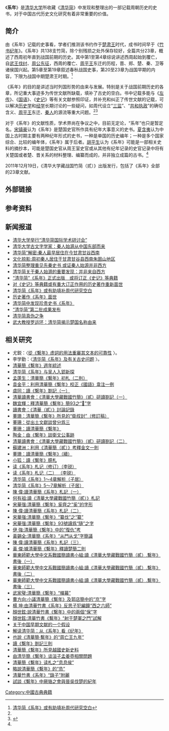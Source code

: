 {{External links|time=2020-03-07T03:28:21+00:00}}
{{noteTA
|T=zh-cn:系年; zh-tw:繫年; zh-hant:繫年; zh-hk:繫年;
|1=zh-cn:系年; zh-tw:繫年; zh-hant:繫年; zh-hk:繫年;
}}
《'''系年'''》是[[清华大学|清华大学]]所收藏《[[清华简|清华简]]》中发现和整理出的一部记载周朝历史的史书，对于中国古代历史文化研究有着非常重要的价值。

==简介==
由《系年》记载的史事看，学者们推测该书约作于[[楚肃王|楚肃王]]时代，成书时间早于《[[竹书纪年|竹书纪年]]》。《系年》共138支竹简，除个别残损之处外保存较好，全篇共分23章，概述了西周初年直到战国前期的历史。其中第1至第4章综说讲述西周起始到覆亡，自[[武王伐纣|武王伐纣]]、[[周公东征|周公东征]]，西周的覆亡、[[周平王|周平王]]东迁的历程，晋、郑、楚、秦、卫等诸侯国兴起。第5章至第19章叙述春秋战国史事，第20至23章为战国早期的内容，下限为战国中期楚肃王时期。<ref name=autogenerated1>[http://news.xinhuanet.com/society/2012-01/04/c_111368273.htm?prolongation=1 清华简《系年》或有助填补周代研究空白]{{dead link|date=2018年4月 |bot=InternetArchiveBot |fix-attempted=yes }}</ref>

《系年》的目的是讲述当时列国形势的由来与发展。特别是关于战国前期历史的各章，所记重大事迹多为传世文献所缺载，填补了古史的空白。书中记载多能与《[[左传|左传]]》、《[[國語_(書)|国语]]》、《[[史记|史记]]》等有关文献参照印证，并补充和纠正了传世文献的记载，可以解决[[历史学|历史学]]和[[经学|经学]]长期讨论的一些疑问，如周代设立“[[三监|三监]]”、“[[共和执政|共和执政]]”的确切含义、[[周平王|周平王]]东迁、[[秦国|秦人]]的源流等重大问题。<ref name=autogenerated1></ref><ref>{{Cite web |url=http://www.people.com.cn/h/2011/1220/c25408-987628314.html |title=清华简中发现珍贵史书《系年》 |access-date=2012-01-11 |archive-url=https://web.archive.org/web/20160304202131/http://www.people.com.cn/h/2011/1220/c25408-987628314.html |archive-date=2016-03-04 |dead-url=yes }}</ref>

对于《系年》的文献性质，学术界尚在争议之中，目前无定论，“系年”也只是暂定名。[[宋镇豪|宋镇豪]]认为《系年》是楚国史官所作具有纪年大事意义的史书。[[夏含夷|夏含夷]]认为中国上古时期主要有两种纪年形式的史书，一种是单国的历史编年；一种是多个国家综合、比较的编年体，《系年》属于后者。[[胡平生|胡平生]]认为《系年》可能是一部相关史料的摘抄本，可能是楚国史官从周王室史官或从其他有纪年记录的史官记录中将有关楚国或者楚、晋关系的材料整理、编纂而成的，并非独立成篇的古书。<ref name=autogenerated1></ref>

2011年12月19日，《清华大学藏战国竹简（贰）》出版发行，包括了《系年》全部的23章文献。

== 外部链接 ==
{{wikisource|系年}}


==参考资料==
{{reflist}}

==新闻报道==
*[https://web.archive.org/web/20160304080527/http://theory.people.com.cn/GB/15181369.html 清华大学举行“清华简国际学术研讨会”]
*[http://www.chinanews.com/cul/2011/08-26/3287547.shtml 清华大学古文字学家：秦人始源从中国东部而来] {{Wayback|url=http://www.chinanews.com/cul/2011/08-26/3287547.shtml |date=20160305043603 }}
*[http://news.sohu.com/20120105/n331254357.shtml 清华简”解密:秦人最早居住在今甘肃甘谷西南] {{Wayback|url=http://news.sohu.com/20120105/n331254357.shtml |date=20160305015744 }}
*[https://web.archive.org/web/20160304123047/http://www.gs.xinhuanet.com/news/2011-09/12/content_23672683.htm 文化掠影:周初秦人居住于甘肃甘谷县西南朱圉山地区]
*[http://culture.people.com.cn/h/2011/1220/c226948-2304777904.html 清华简整理重见先秦史书 或证秦人始源并非西方] {{Wayback|url=http://culture.people.com.cn/h/2011/1220/c226948-2304777904.html |date=20190608065601 }}
*[http://news.china.com/history/all/11025807/20110908/16755581.html 清华简关于秦人始源的重要发现：并非来自西方] {{Wayback|url=http://news.china.com/history/all/11025807/20110908/16755581.html |date=20111004072952 }}
*[http://news.xinhuanet.com/society/2012-01/04/c_111368273.htm?prolongation=1 “清华简”《系年》正式出版　或将订正《史记》等典籍]{{dead link|date=2018年4月 |bot=InternetArchiveBot |fix-attempted=yes }}
*[http://news.xinhuanet.com/society/2012-01/04/c_111367938.htm 对《史记》等典籍或有重大订正作用的历史著作重新面世]{{dead link|date=2018年4月 |bot=InternetArchiveBot |fix-attempted=yes }} 
*[https://web.archive.org/web/20120122035439/http://theory.people.com.cn/GB/16728338.html 清华简《系年》或有助填补周代研究空白]
*[https://web.archive.org/web/20160304045827/http://www.people.com.cn/h/2012/0105/c25408-4181323460.html 历史著作《系年》面世]
*[https://web.archive.org/web/20160304202131/http://www.people.com.cn/h/2011/1220/c25408-987628314.html 清华简中发现珍贵史书《系年》]
*[https://web.archive.org/web/20120110201614/http://www.dfdaily.com/html/150/2012/1/6/726524.shtml “清华简”第二批成果发布] 
*[http://www.tianjinwe.com/tianjin/tjcj/201201/t20120121_5028751.html 清华简真伪之争] {{Wayback|url=http://www.tianjinwe.com/tianjin/tjcj/201201/t20120121_5028751.html |date=20130614012700 }}
*[https://web.archive.org/web/20160325074648/http://news.cnhubei.com/hbrb/hbrbsglk/hbrb06/201203/t2006804.shtml 武大教授罗运环：清华简揭示楚国名称由来]

==相关研究==
*尤鋭：〈[http://yuri-pines-sinology.com/wp-content/uploads/2017/04/Xinian-Chinese-for-Qinghua-Volume.pdf 從《繫年》虚詞的用法重審其文本的可靠性] {{Wayback|url=http://yuri-pines-sinology.com/wp-content/uploads/2017/04/Xinian-Chinese-for-Qinghua-Volume.pdf |date=20171107024008 }}〉。
*李学勤：〈[http://www.nssd.org/articles/article_read.aspx?id=37585409 清华简《系年》及有关古史问题] {{Wayback|url=http://www.nssd.org/articles/article_read.aspx?id=37585409 |date=20180303225329 }}〉。
*[http://www.gwz.fudan.edu.cn/SrcShow.asp?Src_ID=1977 清華簡《繫年》週年綜述] {{Wayback|url=http://www.gwz.fudan.edu.cn/SrcShow.asp?Src_ID=1977 |date=20140714193651 }}
*[https://web.archive.org/web/20160304084351/http://culture.people.com.cn/h/2011/1129/c226948-2341637292.html 清华简《系年》与吴人入郢新探]
*[http://www.gwz.fudan.edu.cn/SrcShow.asp?Src_ID=1740 孟蓬生：清華簡《繫年》初札（二則）] {{Wayback|url=http://www.gwz.fudan.edu.cn/SrcShow.asp?Src_ID=1740 |date=20160327065617 }}
*[http://www.gwz.fudan.edu.cn/SrcShow.asp?Src_ID=1741 袁金平：利用清華簡《繫年》校正《國語》韋注一例] {{Wayback|url=http://www.gwz.fudan.edu.cn/SrcShow.asp?Src_ID=1741 |date=20160304104315 }}
*[http://www.gwz.fudan.edu.cn/SrcShow.asp?Src_ID=1742 虞同：讀《繫年》劄記（一）] {{Wayback|url=http://www.gwz.fudan.edu.cn/SrcShow.asp?Src_ID=1742 |date=20160304073004 }}
*[http://www.gwz.fudan.edu.cn/SrcShow.asp?Src_ID=1743 清華讀書會：《清華大學藏戰國竹簡》（貳）研讀劄記（一）] {{Wayback|url=http://www.gwz.fudan.edu.cn/SrcShow.asp?Src_ID=1743 |date=20160304043844 }} 
*[http://www.gwz.fudan.edu.cn/SrcShow.asp?Src_ID=1744 魏宜輝：釋清華簡《繫年》簡93之“𨔵”字] {{Wayback|url=http://www.gwz.fudan.edu.cn/SrcShow.asp?Src_ID=1744 |date=20160304065411 }}
*[http://www.gwz.fudan.edu.cn/SrcShow.asp?Src_ID=1746 讀書會：《清華（貳）》討論記錄 ] {{Wayback|url=http://www.gwz.fudan.edu.cn/SrcShow.asp?Src_ID=1746 |date=20160304043637 }}
*[http://www.gwz.fudan.edu.cn/SrcShow.asp?Src_ID=1750 董珊：清華簡《繫年》所見的“衛叔封”（修訂稿）] {{Wayback|url=http://www.gwz.fudan.edu.cn/SrcShow.asp?Src_ID=1750 |date=20131227222605 }}
*[http://www.gwz.fudan.edu.cn/SrcShow.asp?Src_ID=1751 董珊：從出土文獻談曾分爲三 ] {{Wayback|url=http://www.gwz.fudan.edu.cn/SrcShow.asp?Src_ID=1751 |date=20131227202029 }}
*[http://www.gwz.fudan.edu.cn/SrcShow.asp?Src_ID=1752 董珊：讀清華簡《繫年》 ] {{Wayback|url=http://www.gwz.fudan.edu.cn/SrcShow.asp?Src_ID=1752 |date=20131227222130 }}
*[http://www.gwz.fudan.edu.cn/SrcShow.asp?Src_ID=1753 陶金：由《繫年》談衛文公事跡 ] {{Wayback|url=http://www.gwz.fudan.edu.cn/SrcShow.asp?Src_ID=1753 |date=20160304055749 }}
*[http://www.gwz.fudan.edu.cn/SrcShow.asp?Src_ID=1760 清華讀書會：《清華大學藏戰國竹簡》（貳）研讀劄記（二）] {{Wayback|url=http://www.gwz.fudan.edu.cn/SrcShow.asp?Src_ID=1760 |date=20120121081653 }}
*[http://www.gwz.fudan.edu.cn/SrcShow.asp?Src_ID=1762 蘇建洲：利用《清華簡（貳）》考釋金文一則] {{Wayback|url=http://www.gwz.fudan.edu.cn/SrcShow.asp?Src_ID=1762 |date=20160304061045 }}
*[http://www.gwz.fudan.edu.cn/SrcShow.asp?Src_ID=1764 董珊：讀清華簡《繫年》（續）] {{Wayback|url=http://www.gwz.fudan.edu.cn/SrcShow.asp?Src_ID=1764 |date=20160304104509 }}
*[http://www.gwz.fudan.edu.cn/SrcShow.asp?Src_ID=1766 小狐：讀《繫年》臆札] {{Wayback|url=http://www.gwz.fudan.edu.cn/SrcShow.asp?Src_ID=1766 |date=20190604162124 }}
*[https://web.archive.org/web/20160304084000/http://www.confucius2000.com/admin/list.asp?id=5147 读《系年》札记（修订）（李锐）]
*[https://web.archive.org/web/20160304114506/http://www.confucius2000.com/admin/list.asp?id=5148 读《系年》札记（二） （李锐）]
*[https://web.archive.org/web/20160304063140/http://www.confucius2000.com/admin/list.asp?id=5182 清华简《系年》1～4章解析（子居）]
*[https://web.archive.org/web/20160304060245/http://www.confucius2000.com/admin/list.asp?id=5238 清华简《系年》5～7章解析（子居）]
*[http://www.bsm.org.cn/show_article.php?id=1595 陳  偉:讀清華簡《系年》札記（一）] {{Wayback|url=http://www.bsm.org.cn/show_article.php?id=1595 |date=20160304203302 }}
*[http://www.bsm.org.cn/show_article.php?id=1596 何有祖:讀《清華大學藏戰國竹簡（貳）》札記] {{Wayback|url=http://www.bsm.org.cn/show_article.php?id=1596 |date=20160304201733 }}
*[http://www.bsm.org.cn/show_article.php?id=1597 宋華强:清華簡《繫年》奚齊之“奚”的字形] {{Wayback|url=http://www.bsm.org.cn/show_article.php?id=1597 |date=20210715114818 }}
*[http://www.bsm.org.cn/show_article.php?id=1598 陳  偉:讀清華簡《系年》札記（二）] {{Wayback|url=http://www.bsm.org.cn/show_article.php?id=1598 |date=20160304132528 }}
*[http://www.bsm.org.cn/show_article.php?id=1599 宋華强:清華簡《繫年》“纂伐”之“纂”] {{Wayback|url=http://www.bsm.org.cn/show_article.php?id=1599 |date=20160304201406 }}
*[http://www.bsm.org.cn/show_article.php?id=1601 宋華强:清華簡《繫年》93號讀爲“隨”之字] {{Wayback|url=http://www.bsm.org.cn/show_article.php?id=1601 |date=20160304131942 }}
*[http://www.bsm.org.cn/show_article.php?id=1603 伊  強:清華簡《繫年》中的“復仇”考] {{Wayback|url=http://www.bsm.org.cn/show_article.php?id=1603 |date=20160304200933 }}
*[http://www.bsm.org.cn/show_article.php?id=1604 黃錫全:清華簡《系年》“从門从戈”字簡議 ] {{Wayback|url=http://www.bsm.org.cn/show_article.php?id=1604 |date=20210715011335 }}
*[http://www.bsm.org.cn/show_article.php?id=1606 陳  偉:讀清華簡《系年》札記（三）] {{Wayback|url=http://www.bsm.org.cn/show_article.php?id=1606 |date=20160304135836 }}
*[http://www.bsm.org.cn/show_article.php?id=1608 黃  傑:據清華簡《繫年》釋讀楚簡二則] {{Wayback|url=http://www.bsm.org.cn/show_article.php?id=1608 |date=20160304203540 }}
*[http://www.bsm.org.cn/show_article.php?id=1609 華東師範大學中文系戰國簡讀書小組:讀《清華大學藏戰國竹簡（貳）․繫年》書後（一）] {{Wayback|url=http://www.bsm.org.cn/show_article.php?id=1609 |date=20120127195434 }}
*[http://www.bsm.org.cn/show_article.php?id=1611 華東師範大學中文系戰國簡讀書小組:讀《清華大學藏戰國竹簡（貳）․繫年》書後（二）] {{Wayback|url=http://www.bsm.org.cn/show_article.php?id=1611 |date=20120127184717 }}
*[http://www.bsm.org.cn/show_article.php?id=1613 華東師範大學中文系戰國簡讀書小組:讀《清華大學藏戰國竹簡（貳）․繫年》書後（三）] {{Wayback|url=http://www.bsm.org.cn/show_article.php?id=1613 |date=20120127182435 }}
*[http://www.bsm.org.cn/show_article.php?id=1614 武家璧:清華簡《繫年》“幝幕”] {{Wayback|url=http://www.bsm.org.cn/show_article.php?id=1614 |date=20160304203215 }}
*[http://www.bsm.org.cn/show_article.php?id=1615 曹方向:小議清華簡《繫年》及郭店簡中的“京”字] {{Wayback|url=http://www.bsm.org.cn/show_article.php?id=1615 |date=20160304205303 }}
*[http://www.bsm.org.cn/show_article.php?id=1616 楊  坤:由清華竹書《系年》反思子犯編鐘“西之六師”] {{Wayback|url=http://www.bsm.org.cn/show_article.php?id=1616 |date=20160304132758 }}
*[http://www.bsm.org.cn/show_article.php?id=1617 顏世鉉:說清華竹書《繫年》中的兩個“保”字] {{Wayback|url=http://www.bsm.org.cn/show_article.php?id=1617 |date=20160304204111 }}
*[http://www.bsm.org.cn/show_article.php?id=1619 顏世鉉:清華竹書《繫年》“射于楚軍之門”試解] {{Wayback|url=http://www.bsm.org.cn/show_article.php?id=1619 |date=20160304133302 }}
*[http://www.cssn.cn/news/444157.htm 关于中国早期文献的一个假设]
*[https://web.archive.org/web/20130330103340/http://theory.gmw.cn/2012-02/27/content_3657337.htm 解读清华简：从《系年》看《纪年》]
*[http://www.gwz.fudan.edu.cn/SrcShow.asp?Src_ID=1773 也說《清華簡·繫年》的“周亡王九年”] {{Wayback|url=http://www.gwz.fudan.edu.cn/SrcShow.asp?Src_ID=1773 |date=20160304104523 }}
*[http://www.gwz.fudan.edu.cn/SrcShow.asp?Src_ID=1801 讀《繫年》劄記三則] {{Wayback|url=http://www.gwz.fudan.edu.cn/SrcShow.asp?Src_ID=1801 |date=20160304065423 }}
*[http://www.gwz.fudan.edu.cn/SrcShow.asp?Src_ID=1804 清華簡《繫年》所見越國史新史料 ] {{Wayback|url=http://www.gwz.fudan.edu.cn/SrcShow.asp?Src_ID=1804 |date=20150711234457 }}
*[http://www.gwz.fudan.edu.cn/SrcShow.asp?Src_ID=1785 由清华簡《繫年》谈洹子孟姜壺相關問題] {{Wayback|url=http://www.gwz.fudan.edu.cn/SrcShow.asp?Src_ID=1785 |date=20160304060322 }}
*[http://www.gwz.fudan.edu.cn/SrcShow.asp?Src_ID=1805 清華簡《繫年》读札之“息息侯”] {{Wayback|url=http://www.gwz.fudan.edu.cn/SrcShow.asp?Src_ID=1805 |date=20150710191746 }}
*[http://www.bsm.org.cn/show_article.php?id=1653 略說清華簡《繫年》的“烝”] {{Wayback|url=http://www.bsm.org.cn/show_article.php?id=1653 |date=20210715155538 }}
*[http://www.bsm.org.cn/show_article.php?id=1650 清華竹書《系年》“錄子”附麗] {{Wayback|url=http://www.bsm.org.cn/show_article.php?id=1650 |date=20160304203441 }}
*[http://www.gwz.fudan.edu.cn/SrcShow.asp?Src_ID=1810 試談《繫年》中厥貉之會與晉吳伐楚的紀年] {{Wayback|url=http://www.gwz.fudan.edu.cn/SrcShow.asp?Src_ID=1810 |date=20160304052047 }}

[[Category:中國古典典籍|Category:中國古典典籍]]